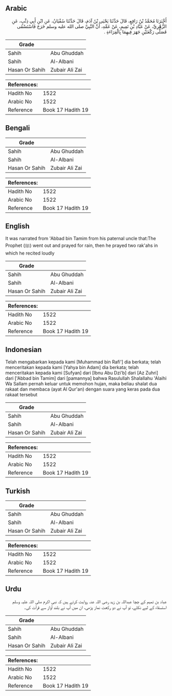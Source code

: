 ## Arabic


<div dir="rtl" lang="ar" style={{fontSize:'larger',backgroundColor:'#f8f9fa',padding:20}}>
أَخْبَرَنَا مُحَمَّدُ بْنُ رَافِعٍ، قَالَ حَدَّثَنَا يَحْيَى بْنُ آدَمَ، قَالَ حَدَّثَنَا سُفْيَانُ، عَنِ ابْنِ أَبِي ذِئْبٍ، عَنِ الزُّهْرِيِّ، عَنْ عَبَّادِ بْنِ تَمِيمٍ، عَنْ عَمِّهِ، أَنَّ النَّبِيَّ صلى الله عليه وسلم خَرَجَ فَاسْتَسْقَى فَصَلَّى رَكْعَتَيْنِ جَهَرَ فِيهِمَا بِالْقِرَاءَةِ ‏.‏
</div>
<div style={{backgroundColor:'#f8f9fa',padding:20, marginBottom: 10}}><table> <thead> <tr> <th>Grade</th> <th></th> </tr> </thead> <tbody> <tr><td>Sahih</td><td>Abu Ghuddah</td></tr><tr><td>Sahih</td><td>Al-Albani</td></tr><tr><td>Hasan Or Sahih</td><td>Zubair Ali Zai</td></tr></tbody></table><table> <thead> <tr> <th>References:</th> <th></th> </tr> </thead> <tbody><tr><td>Hadith No</td><td>1522</td></tr><tr><td>Arabic No</td><td>1522</td></tr><tr><td>Reference</td><td>Book 17 Hadith 19</td></tr></tbody></table></div>

## Bengali


<div dir="ltr" lang="bn" style={{fontSize:'larger',backgroundColor:'#f8f9fa',padding:20}}>

</div>
<div style={{backgroundColor:'#f8f9fa',padding:20, marginBottom: 10}}><table> <thead> <tr> <th>Grade</th> <th></th> </tr> </thead> <tbody> <tr><td>Sahih</td><td>Abu Ghuddah</td></tr><tr><td>Sahih</td><td>Al-Albani</td></tr><tr><td>Hasan Or Sahih</td><td>Zubair Ali Zai</td></tr></tbody></table><table> <thead> <tr> <th>References:</th> <th></th> </tr> </thead> <tbody><tr><td>Hadith No</td><td>1522</td></tr><tr><td>Arabic No</td><td>1522</td></tr><tr><td>Reference</td><td>Book 17 Hadith 19</td></tr></tbody></table></div>

## English


<div dir="ltr" lang="en" style={{fontSize:'larger',backgroundColor:'#f8f9fa',padding:20}}>
It was narrated from 'Abbad bin Tamim from his paternal uncle that:The Prophet (ﷺ) went out and prayed for rain, then he prayed two rak'ahs in which he recited loudly
</div>
<div style={{backgroundColor:'#f8f9fa',padding:20, marginBottom: 10}}><table> <thead> <tr> <th>Grade</th> <th></th> </tr> </thead> <tbody> <tr><td>Sahih</td><td>Abu Ghuddah</td></tr><tr><td>Sahih</td><td>Al-Albani</td></tr><tr><td>Hasan Or Sahih</td><td>Zubair Ali Zai</td></tr></tbody></table><table> <thead> <tr> <th>References:</th> <th></th> </tr> </thead> <tbody><tr><td>Hadith No</td><td>1522</td></tr><tr><td>Arabic No</td><td>1522</td></tr><tr><td>Reference</td><td>Book 17 Hadith 19</td></tr></tbody></table></div>

## Indonesian


<div dir="ltr" lang="id" style={{fontSize:'larger',backgroundColor:'#f8f9fa',padding:20}}>
Telah mengabarkan kepada kami [Muhammad bin Rafi'] dia berkata; telah menceritakan kepada kami [Yahya bin Adam] dia berkata; telah menceritakan kepada kami [Sufyan] dari [Ibnu Abu Dzi'b] dari [Az Zuhri] dari ['Abbad bin Tamim] dari [pamannya] bahwa Rasulullah Shalallahu 'Alaihi Wa Sallam pernah keluar untuk memohon hujan, maka beliau shalat dua rakaat dan membaca (ayat Al Qur'an) dengan suara yang keras pada dua rakaat tersebut
</div>
<div style={{backgroundColor:'#f8f9fa',padding:20, marginBottom: 10}}><table> <thead> <tr> <th>Grade</th> <th></th> </tr> </thead> <tbody> <tr><td>Sahih</td><td>Abu Ghuddah</td></tr><tr><td>Sahih</td><td>Al-Albani</td></tr><tr><td>Hasan Or Sahih</td><td>Zubair Ali Zai</td></tr></tbody></table><table> <thead> <tr> <th>References:</th> <th></th> </tr> </thead> <tbody><tr><td>Hadith No</td><td>1522</td></tr><tr><td>Arabic No</td><td>1522</td></tr><tr><td>Reference</td><td>Book 17 Hadith 19</td></tr></tbody></table></div>

## Turkish


<div dir="ltr" lang="tr" style={{fontSize:'larger',backgroundColor:'#f8f9fa',padding:20}}>

</div>
<div style={{backgroundColor:'#f8f9fa',padding:20, marginBottom: 10}}><table> <thead> <tr> <th>Grade</th> <th></th> </tr> </thead> <tbody> <tr><td>Sahih</td><td>Abu Ghuddah</td></tr><tr><td>Sahih</td><td>Al-Albani</td></tr><tr><td>Hasan Or Sahih</td><td>Zubair Ali Zai</td></tr></tbody></table><table> <thead> <tr> <th>References:</th> <th></th> </tr> </thead> <tbody><tr><td>Hadith No</td><td>1522</td></tr><tr><td>Arabic No</td><td>1522</td></tr><tr><td>Reference</td><td>Book 17 Hadith 19</td></tr></tbody></table></div>

## Urdu


<div dir="rtl" lang="ur" style={{fontSize:'larger',backgroundColor:'#f8f9fa',padding:20}}>
عباد بن تمیم کے چچا عبداللہ بن زید رضی اللہ عنہ روایت کرتے ہیں کہ نبی اکرم صلی اللہ علیہ وسلم استسقاء کے لیے نکلے، تو آپ نے دو رکعت نماز پڑھی، ان میں آپ نے بلند آواز سے قرآت کی۔
</div>
<div style={{backgroundColor:'#f8f9fa',padding:20, marginBottom: 10}}><table> <thead> <tr> <th>Grade</th> <th></th> </tr> </thead> <tbody> <tr><td>Sahih</td><td>Abu Ghuddah</td></tr><tr><td>Sahih</td><td>Al-Albani</td></tr><tr><td>Hasan Or Sahih</td><td>Zubair Ali Zai</td></tr></tbody></table><table> <thead> <tr> <th>References:</th> <th></th> </tr> </thead> <tbody><tr><td>Hadith No</td><td>1522</td></tr><tr><td>Arabic No</td><td>1522</td></tr><tr><td>Reference</td><td>Book 17 Hadith 19</td></tr></tbody></table></div>